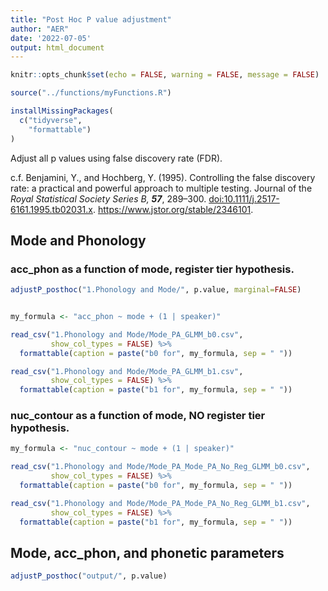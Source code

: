 ```yaml
---
title: "Post Hoc P value adjustment"
author: "AER"
date: '2022-07-05'
output: html_document
---
```


```r
knitr::opts_chunk$set(echo = FALSE, warning = FALSE, message = FALSE)
```

```r
source("../functions/myFunctions.R") 

installMissingPackages(
  c("tidyverse",
    "formattable")
)
```

Adjust all p values using false discovery rate (FDR).

c.f. Benjamini, Y., and Hochberg, Y. (1995). Controlling the false discovery rate: a practical and powerful approach to multiple testing. Journal of the *Royal Statistical Society Series B, **57***, 289--300. <doi:10.1111/j.2517-6161.1995.tb02031.x>. <https://www.jstor.org/stable/2346101>.


## Mode and Phonology

### acc_phon as a function of mode, register tier hypothesis.
```r
adjustP_posthoc("1.Phonology and Mode/", p.value, marginal=FALSE)


my_formula <- "acc_phon ~ mode + (1 | speaker)"

read_csv("1.Phonology and Mode/Mode_PA_GLMM_b0.csv",
         show_col_types = FALSE) %>%
  formattable(caption = paste("b0 for", my_formula, sep = " "))

read_csv("1.Phonology and Mode/Mode_PA_GLMM_b1.csv",
         show_col_types = FALSE) %>%
  formattable(caption = paste("b1 for", my_formula, sep = " "))
```

### nuc_contour as a function of mode, NO register tier hypothesis.
```r
my_formula <- "nuc_contour ~ mode + (1 | speaker)"

read_csv("1.Phonology and Mode/Mode_PA_Mode_PA_No_Reg_GLMM_b0.csv",
         show_col_types = FALSE) %>%
  formattable(caption = paste("b0 for", my_formula, sep = " "))

read_csv("1.Phonology and Mode/Mode_PA_Mode_PA_No_Reg_GLMM_b1.csv",
         show_col_types = FALSE) %>%
  formattable(caption = paste("b1 for", my_formula, sep = " "))
```

## Mode, acc_phon, and phonetic parameters
```r
adjustP_posthoc("output/", p.value)
```
